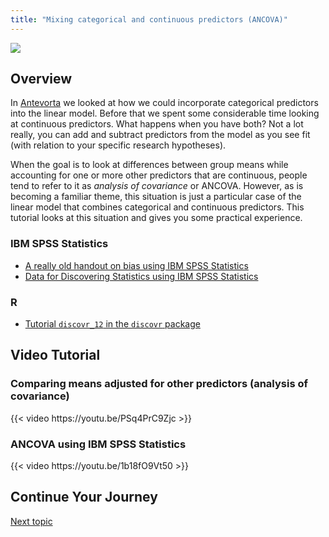 ```yaml
---
title: "Mixing categorical and continuous predictors (ANCOVA)"
---
```


![](../images/porus_long.png)

## Overview

In [Antevorta](antevorta.qmd) we looked at how we could incorporate categorical predictors into the linear model. Before that we spent some considerable time looking at continuous predictors. What happens when you have both? Not a lot really, you can add and subtract predictors from the model as you see fit (with relation to your specific research hypotheses).

When the goal is to look at differences between group means while accounting for one or more other predictors that are continuous, people tend to refer to it as *analysis of covariance* or ANCOVA. However, as is becoming a familiar theme, this situation is just a particular case of the linear model that combines categorical and continuous predictors. This tutorial looks at this situation and gives you some practical experience.

### IBM SPSS Statistics

- [A really old handout on bias using IBM SPSS Statistics](../repository/ancova.pdf)
- [Data for Discovering Statistics using IBM SPSS Statistics](https://discoverspss.com/pages/data)

### R

- [Tutorial `discovr_12` in the `discovr` package](https://www.discovr.rocks/discovr/)


## Video Tutorial

### Comparing means adjusted for other predictors (analysis of covariance)


{{< video https://youtu.be/PSq4PrC9Zjc >}}


### ANCOVA using IBM SPSS Statistics

{{< video https://youtu.be/1b18fO9Vt50 >}}



## Continue Your Journey

[Next topic](factorial.qmd)
